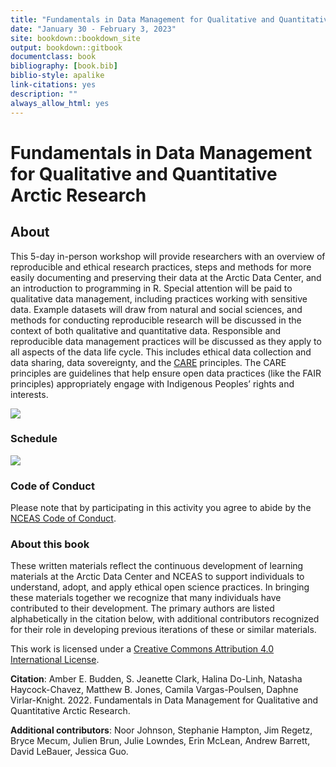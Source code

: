 ```yaml
--- 
title: "Fundamentals in Data Management for Qualitative and Quantitative Arctic Research"
date: "January 30 - February 3, 2023"
site: bookdown::bookdown_site
output: bookdown::gitbook
documentclass: book
bibliography: [book.bib]
biblio-style: apalike
link-citations: yes
description: ""
always_allow_html: yes
---
```


# Fundamentals in Data Management for Qualitative and Quantitative Arctic Research {-#open-science}

## About {-}

This 5-day in-person workshop will provide researchers with an overview of reproducible and ethical research practices, steps and methods for more easily documenting and preserving their data at the Arctic Data Center, and an introduction to programming in R. Special attention will be paid to qualitative data management, including practices working with sensitive data. Example datasets will draw from natural and social sciences, and methods for conducting reproducible research will be discussed in the context of both qualitative and quantitative data. Responsible and reproducible data management practices will be discussed as they apply to all aspects of the data life cycle. This includes ethical data collection and data sharing, data sovereignty, and the [CARE](https://www.gida-global.org/care) principles. The CARE principles are guidelines that help ensure open data practices (like the FAIR principles) appropriately engage with Indigenous Peoples’ rights and interests.


![](images/arctic-data-center.png)

### Schedule {-}

![](images/schedule.png)

### Code of Conduct {-}
Please note that by participating in this activity you agree to abide by the [NCEAS Code of Conduct](https://www.nceas.ucsb.edu/sites/default/files/2021-11/NCEAS_Code-of-Conduct_Nov2021_0.pdf). 


### About this book {-}

These written materials reflect the continuous development of learning materials at the Arctic Data Center and NCEAS to support individuals to understand, adopt, and apply ethical open science practices. In bringing these materials together we recognize that many individuals have contributed to their development. The primary authors are listed alphabetically in the citation below, with additional contributors recognized for their role in developing previous iterations of these or similar materials.

This work is licensed under a [Creative Commons Attribution 4.0 International License](http://creativecommons.org/licenses/by/4.0/).

**Citation**: Amber E. Budden, S. Jeanette Clark, Halina Do-Linh, Natasha Haycock-Chavez, Matthew B. Jones, Camila Vargas-Poulsen, Daphne Virlar-Knight. 2022. Fundamentals in Data Management for Qualitative and Quantitative Arctic Research.

**Additional contributors**: Noor Johnson, Stephanie Hampton, Jim Regetz, Bryce Mecum, Julien Brun, Julie Lowndes, Erin McLean, Andrew Barrett, David LeBauer, Jessica Guo.


